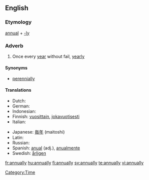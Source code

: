 ==English==

===Etymology===
[[annual]] + [[-ly]]

===Adverb===
{{en-adv|-}}

# Once every [[year]] without fail, [[yearly]]

====Synonyms====
*[[perennially]]

====Translations====
{{top}}
* Dutch: {{t+|nl|jaarlijks}}
* German: {{t+|de|jährlich}}
* Indonesian: {{t+|id|tahun|alt=tahunan|xs=Indonesian}}
* Finnish: [[vuosittain]], [[jokavuotisesti]]
* Italian: {{t+|it|annualmente}}
{{mid}}
* Japanese: [[毎年]] (maitoshi)
* Latin: {{t-|la|anniversarie}}
* Russian: {{t+|ru|ежегодно|tr=ježegódno|sc=Cyrl}}
* Spanish: [[anual]] (adj.), [[anualmente]]
* Swedish: [[årligen]]
{{bottom}}

[[Category:Time]]

[[fr:annually]]
[[hu:annually]]
[[fi:annually]]
[[sv:annually]]
[[te:annually]]
[[vi:annually]]
